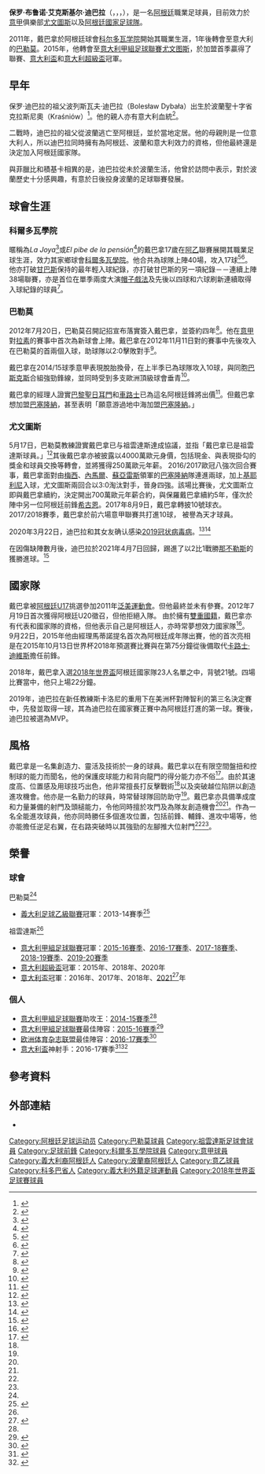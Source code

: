 {{noteTA|G1=足球|G2=意甲|G3=uefa|G4=英超|G5=法甲
|1=zh-cn:迪巴拉; zh-tw:迪巴拉; zh-hk:戴巴拿;
|2=zh-hans:巴斯克斯; zh-hk:華斯基斯; zh-tw:巴斯克斯;}}

{{Infobox football biography
| name           = 保羅·戴巴拿<br> Paulo Dybala
| image          = 2017 FRIENDLY MATCH RUSSIA v ARGENTINA - Paulo Dybala 01.jpg
| image_size = 250px
| caption =  
| fullname       = 	Paulo Bruno Exequiel Dybala
| birth_date     = {{birth date and age|1993|11|15|df=y}}
| birth_place    = {{ARG}}[[科尔多瓦省_(阿根廷)|科尔多瓦]]
| height         = {{height|m=1.77}}
| currentclub    =
| clubnumber     = 10
| position       = [[進攻中場|進攻中場]]、[[右翼鋒|右翼鋒]]
| youthyears1    = 2003–2011
| youthclubs1    = [[科尔多瓦学院足球俱乐部|科尔多瓦学院]]
| years1         = 2011–2012
| clubs1         = [[科尔多瓦学院足球俱乐部|科尔多瓦学院]]
| caps1          = 38
| goals1         = 17
| years2         = 2012–2015
| clubs2         = [[巴勒莫足球俱樂部|巴勒莫]]
| caps2          = 89
| goals2         = 21
| years3         = 2015–2022
| clubs3         = [[尤文图斯足球俱乐部|祖雲達斯]]
| caps3          = 173
| goals3         = 71
| nationalyears1         = 2015–至今
| nationalteam1  = [[阿根廷國家足球隊|阿根廷]]
| nationalcaps1  = 29
| nationalgoals1 = 2
| club-update    = 2021年4月7日
| ntupdate       = 2018年6月26日
|medaltemplates={{MedalSport|男子[[足球|足球]]}}
{{MedalCountry|{{ARG}}}}
{{MedalCompetition|[[南美洲－歐洲冠軍盃|歐美超級杯]]}}
{{Medal|Winner|[[2022年超級決賽|2022年英国]]|}}}}
'''保罗·布鲁诺·艾克斯基尔·迪巴拉'''（{{lang-es|Paulo Bruno Exequiel Dybala}}，{{IPA-es|ˈpaulo ðiˈβala}}，{{IPA-pl|ˈpaulɔ dɨˈbawa}}，{{bd|1993年|11月15日}}），是一名[[阿根廷|阿根廷]]職業足球員，目前效力於[[意甲|意甲]]俱樂部[[尤文圖斯|尤文圖斯]]以及[[阿根廷國家足球隊|阿根廷國家足球隊]]。

2011年，戴巴拿於阿根廷球會[[科尔多瓦学院足球俱乐部|科尔多瓦学院]]開始其職業生涯，1年後轉會至意大利的[[巴勒莫足球俱樂部|巴勒莫]]。2015年，他轉會至[[意大利甲組足球聯賽|意大利甲組足球聯賽]][[尤文图斯足球俱乐部|尤文图斯]]，於加盟首季贏得了聯賽、[[意大利盃|意大利盃]]和[[意大利超級盃|意大利超級盃]]冠軍。

==早年==
保罗·迪巴拉的祖父波列斯瓦夫·迪巴拉（Bolesław Dybała）出生於波蘭聖十字省克拉斯尼奧（Kraśniów）<ref name="dybala_newmessi">{{cite news |url=http://sport.onet.pl/pilka-nozna/inne-ligi/paulo-dybala-nowy-messi-z-polskimi-korzeniami,1,5080257,wiadomosc.html |publisher=Sport.onet |language=pl |title=Paulo Dybala – "nowy Messi" z polskimi korzeniami |date= |accessdate= |deadurl=yes |archiveurl=https://web.archive.org/web/20120405234500/http://sport.onet.pl/pilka-nozna/inne-ligi/paulo-dybala-nowy-messi-z-polskimi-korzeniami%2C1%2C5080257%2Cwiadomosc.html |archivedate=2012-04-05 }}</ref>。他的親人亦有意大利血統<ref name="dybala_italian">{{cite news |url=http://corrieredelmezzogiorno.corriere.it/napoli/notizie/sport/2012/12-luglio-2012/-scatta-raduno-rosanero-25-convocati-assente-giustificato-talento-dybala-201985057485.shtml |publisher=Corriere del Mezzogiorno |language=it |title=Scatta raduno rosanero: 25 convocati, assente giustificato Dybala |date= |accessdate= |archive-date=2014-05-02 |archive-url=https://web.archive.org/web/20140502002150/http://corrieredelmezzogiorno.corriere.it/napoli/notizie/sport/2012/12-luglio-2012/-scatta-raduno-rosanero-25-convocati-assente-giustificato-talento-dybala-201985057485.shtml |dead-url=yes }}</ref>。

二戰時，迪巴拉的祖父從波蘭逃亡至阿根廷，並於當地定居。他的母親則是一位意大利人，所以迪巴拉同時擁有為阿根廷、波蘭和意大利效力的資格，但他最終還是決定加入阿根廷國家隊。

與菲臘比和積基卡相異的是，迪巴拉從未於波蘭生活，他曾於訪問中表示，對於波蘭歷史十分感興趣，有意於日後投身波蘭的足球聯賽發展。

==球會生涯==
===科爾多瓦學院===
暱稱為''La Joya''<ref name="dybala_lajoya">{{cite news |url=http://www.ole.com.ar/instituto/Joya-bien_0_674932859.html |publisher=Olè |language=es |title=La Joya está bien |date=2 April 2012 |accessdate=1 July 2012 |archive-date=2014-09-24 |archive-url=https://web.archive.org/web/20140924053654/http://www.ole.com.ar/instituto/Joya-bien_0_674932859.html |dead-url=no }}</ref>或''El pibe de la pensión''<ref name="dybala_elpibedelapension">{{cite news |url=http://www.lmcordoba.com.ar/nota.php?ni=64071 |publisher=I'm Cordoba |language=es |title=El pibe de la pensión |date=1 August 2012 |accessdate=23 October 2011 |deadurl=yes |archiveurl=https://web.archive.org/web/20150402181712/http://www.lmcordoba.com.ar/nota.php?ni=64071 |archivedate=2015年4月2日 }}</ref>的戴巴拿17歲在[[阿乙|阿乙]]聯賽展開其職業足球生涯，效力其家鄉球會[[科爾多瓦學院|科爾多瓦學院]]。他合共為球隊上陣40場，攻入17球<ref name="dybala_player">{{cite news |url=http://www.soccerway.com/players/paulo-dybala/201072/ |publisher=Soccerway |title=Paulo Dybala player |date=1 August 2012 |accessdate=23 October 2011 |archive-date=2020-09-01 |archive-url=https://web.archive.org/web/20200901032456/https://www.soccerway.com/players/paulo-dybala/201072/ |dead-url=no }}</ref><ref name="dybala_player2">{{cite news |url=http://www.institutoatleticocentralcordoba.com/index.php?option=com_joomleague&func=showPlayer&p=2&pid=59&Itemid= |publisher=Instituto Atletico Central Cordoba |language=es |title=Paulo Dybala player 2 |date=1 August 2012 |accessdate=23 October 2011 |archive-url=https://web.archive.org/web/20110915051053/http://www.institutoatleticocentralcordoba.com/index.php?option=com_joomleague&func=showPlayer&p=2&pid=59&Itemid= |archive-date=2011-09-15 |dead-url=yes }}</ref>。他亦打破[[甘巴斯|甘巴斯]]保持的最年輕入球紀錄，亦打破甘巴斯的另一項紀錄－－連續上陣38場聯賽，亦是首位在單季兩度大演[[帽子戲法|帽子戲法]]及先後以四球和六球刷新連續取得入球紀錄的球員<ref name="dybala_record">{{cite news |url=http://mundod.lavoz.com.ar/futbol/dybala-pibe-records |publisher=MundoD |language=es |title=Dybala, el pibe de los récords |trans_title=Dybala, the kid of Records |date=27 March 2012 |accessdate= |archive-date=2012-04-29 |archive-url=https://web.archive.org/web/20120429223813/http://mundod.lavoz.com.ar/futbol/dybala-pibe-records |dead-url=yes }}</ref>。

===巴勒莫===
2012年7月20日，巴勒莫召開記招宣布落實簽入戴巴拿，並簽約四年<ref name="dybala_signed">{{cite news |url=http://palermocalcio.it/it/1213/news/scheda.php?id=26948 |publisher=US Città di Palermo |language=it |title=DYBALA HA FIRMATO |trans_title=DYBALA SIGNED |date=20 July 2012 |accessdate=20 July 2012 |archive-url=https://web.archive.org/web/20120722191623/http://palermocalcio.it/it/1213/news/scheda.php?id=26948 |archive-date=2012-07-22 |dead-url=yes }}</ref>。他在[[意甲|意甲]]對[[拉素|拉素]]的賽事中首次為新球會上陣。戴巴拿在2012年11月11日對{{fc|森多利亞}}的賽事中先後攻入在巴勒莫的首兩個入球，助球隊以2:0擊敗對手<ref>{{cite web |url=http://www.legaseriea.it/en/serie-a-tim/match-report/-/match-report/Palermo-Sampdoria/47894 |title=存档副本 |accessdate=2013-05-12 |deadurl=yes |archiveurl=https://web.archive.org/web/20130205162720/http://www.legaseriea.it/en/serie-a-tim/match-report/-/match-report/Palermo-Sampdoria/47894 |archivedate=2013-02-05 }}</ref>。

戴巴拿在2014/15球季意甲表現脫胎換骨，在上半季已為球隊攻入10球，與同胞[[弗蘭科·巴斯克斯|巴斯克斯]]合組強勁鋒線，並同時受到多支歐洲頂級球會垂青<ref>{{cite web|url=https://eurosport.yahoo.com/football/serie-a/top-goalscorers.html|title=Football - Serie A - Standing - Top Scorers - 2014-2015 - - Yahoo! Eurosport|work=yahoo.com|deadurl=yes|archiveurl=https://web.archive.org/web/20141228193641/https://eurosport.yahoo.com/football/serie-a/top-goalscorers.html|archivedate=2014-12-28|accessdate=2015-05-19}}</ref>。

戴巴拿的經理人證實[[巴黎聖日耳門|巴黎聖日耳門]]和[[車路士|車路士]]已為這名阿根廷鋒將出價<ref>{{cite web |url=http://www.thefootballcafe.com/news/psg-and-chelsea-bid-for-dybala/ |title=Agent confirms bid for Dybala from PSG and Chelsea. |publisher=thefootballcafe.com |date=2015-04-20 |accessdate=2015-04-21 |deadurl=yes |archiveurl=https://web.archive.org/web/20150427144405/http://www.thefootballcafe.com/news/psg-and-chelsea-bid-for-dybala/ |archivedate=2015-04-27 }}</ref>。但戴巴拿想加盟[[巴塞隆納足球俱樂部|巴塞隆納]]，甚至表明「願意游過地中海加盟[[巴塞隆納足球俱樂部|巴塞隆納]]。」

===尤文圖斯===
5月17日，巴勒莫教練證實戴巴拿已与祖雲達斯達成協議，並指「戴巴拿已是祖雲達斯球員。」<ref>{{cite web|url=http://www.football-italia.net/66587/palermo-dybala-juve-player|title=Palermo: 'Dybala is a Juve player' - Football Italia|work=football-italia.net|accessdate=2015-05-19|archive-date=2020-11-08|archive-url=https://web.archive.org/web/20201108175424/https://www.football-italia.net/66587/palermo-dybala-juve-player|dead-url=no}}</ref>其後戴巴拿亦被披露以4000萬歐元身價，包括現金、與表現掛勾的獎金和球員交換等轉會，並將獲得250萬歐元年薪。
2016/2017歐冠八強次回合賽事，戴巴拿面對由[[梅西|梅西]]、[[內馬爾|內馬爾]]、[[路易斯·蘇亞雷斯|蘇亞雷斯]]領軍的[[巴塞隆納足球俱樂部|巴塞隆納]]隊連進兩球，加上[[喬吉奧·基耶利尼|基耶利尼]]入球，尤文圖斯兩回合以3:0淘汰對手，晉身四強。該場比賽後，尤文圖斯立即與戴巴拿續約，決定開出700萬歐元年薪合約，與保羅戴巴拿續約5年，僅次於陣中另一位阿根廷前鋒[[希古恩|希古恩]]。2017年8月9日，戴巴拿轉披10號球衣。
2017/2018賽季，戴巴拿於前六場意甲聯賽共打進10球， 被譽為天才球員。

2020年3月22日，迪巴拉和其女友确认感染[[2019冠状病毒病|2019冠状病毒病]]。<ref>{{Cite web|title=迪巴拉：我和女友感染了新冠，幸运的是现在情况良好|url=https://dongqiudi.com/news/1368827.html|accessdate=2020-03-21|work=dongqiudi.com|archive-date=2020-03-21|archive-url=https://web.archive.org/web/20200321232613/https://dongqiudi.com/news/1368827.html|dead-url=no}}</ref><ref>{{Cite web|title=Juventus' Paulo Dybala Tests Positive for Coronavirus, Is in 'Perfect Condition'|url=https://bleacherreport.com/articles/2882305-juventus-paulo-dybala-tests-positive-for-coronavirus-is-in-perfect-condition|accessdate=2020-03-21|last=Chiari|first=Mike|work=Bleacher Report|language=en|archive-date=2020-03-22|archive-url=https://web.archive.org/web/20200322132405/https://bleacherreport.com/articles/2882305-juventus-paulo-dybala-tests-positive-for-coronavirus-is-in-perfect-condition|dead-url=no}}</ref>

在因傷缺陣數月後，迪巴拉於2021年4月7日回歸，踢進了以2比1戰勝[[那不勒斯足球俱乐部|那不勒斯]]的獲勝進球。<ref>{{cite web|url=https://www.football-italia.net/SerieA/match/158610|title=Juventus 2 - 1 Napoli|publisher=Football Italia|date=2021-04-07|access-date=2021-04-08|archive-date=2021-05-20|archive-url=https://web.archive.org/web/20210520223419/https://www.football-italia.net/SerieA/match/158610}}</ref>

==國家隊==
戴巴拿被[[阿根廷U17|阿根廷U17]]挑選參加2011年[[泛美運動會|泛美運動會]]。但他最終並未有參賽。2012年7月19日首次獲得阿根廷U20徵召，但他拒絕入隊。
由於擁有[[雙重國籍|雙重國籍]]，戴巴拿亦有代表{{NFT|波蘭}}和{{NFT|意大利}}國家隊的資格，但他表示自己是阿根廷人，亦時常夢想效力{{NFT|阿根廷}}國家隊<ref>{{cite news |url=http://www.corrieredellosport.it/calcio/serie_a/palermo/2014/11/29-386072/Italia,+Dybala+dice+no%3A+%C2%ABGrazie+Conte,+ma+sogno+l'Argentina%C2%BB |publisher=Corriere dello Sport |language=it |title=Italia, Dybala dice no: "Grazie Conte, ma sogno l'Argentina" |date=29 November 2014 |accessdate=30 November 2014 |deadurl=yes |archiveurl=https://web.archive.org/web/20150402141637/http://www.corrieredellosport.it/calcio/serie_a/palermo/2014/11/29-386072/Italia%2C%20Dybala%20dice%20no%3A%20%C2%ABGrazie%20Conte%2C%20ma%20sogno%20l%27Argentina%C2%BB |archivedate=2015年4月2日 }}</ref>。
<br>9月22日，2015年他由經理馬蒂諾提名首次為阿根廷成年隊出賽，他的首次亮相是在2015年10月13日世界杯2018年預選賽比賽與{{NFT|巴拉圭}}在第75分鐘從後備取代[[卡路士·迪維斯|卡路士·迪維斯]]擔任前鋒。

2018年，戴巴拿入選[[2018年世界盃|2018年世界盃]]阿根廷國家隊23人名單之中，背號21號。四場比賽當中，他只上場22分鐘。

2019年，迪巴拉在新任教練斯卡洛尼的重用下在美洲杯對陣智利的第三名決定賽中，先發並取得一球，其為迪巴拉在國家賽正賽中為阿根廷打進的第一球。賽後，迪巴拉被選為MVP。

==風格==
戴巴拿是一名集創造力、靈活及技術於一身的球員。戴巴拿以在有限空間盤扭和控制球的能力而聞名，他的保護皮球能力和背向龍門的得分能力亦不俗<ref name="Paulo Dybala, 17 gol per stregare il Palermo">{{cite web|last1=Chioffi|first1=Stefano|title=Paulo Dybala, 17 gol per stregare il Palermo|url=http://www.corrieredellosport.it/talent_scout/2012/04/29-236415/Paul+Dybala,+17+gol+per+stregare+il+Palermo+|accessdate=16 February 2015|deadurl=yes|archiveurl=https://web.archive.org/web/20141216091204/http://www.corrieredellosport.it/talent_scout/2012/04/29-236415/Paul+Dybala,+17+gol+per+stregare+il+Palermo+|archivedate=2014年12月16日}}</ref>。由於其速度高、位置感及用球技巧出色，他非常擅長打反擊戰術<ref name="Paulo Dybala, 17 gol per stregare il Palermo"/>以及突破越位陷阱以創造進攻機會。他亦是一名勤力的球員，時常替球隊回防助守<ref name="Paulo Dybala, 17 gol per stregare il Palermo"/>。戴巴拿亦具備準成度和力量兼備的射門及頭槌能力，令他同時擅於攻門及為隊友創造機會<ref name="Inter, ecco baby Dybala"/><ref name="Paulo Dybala, 17 gol per stregare il Palermo"/>。作為一名全能進攻球員，他亦同時勝任多個進攻位置，包括前鋒、輔鋒、進攻中場等，他亦能擔任逆足右翼，在右路突破時以其強勁的左腳推大位射門<ref name="Inter, ecco baby Dybala"/><ref name="Paulo Dybala, 17 gol per stregare il Palermo"/>。

==榮譽==
=== 球會 ===
;{{flagicon|ITA}} 巴勒莫<ref name=SW/>
* [[義大利足球乙級聯賽|義大利足球乙級聯賽]]冠軍：2013-14賽季<ref>{{cite web|url=http://www.beinsports.tv/soccer/article/1xhyy1h64jq371rcy0g3s10z1s/title/palermos-smiling-assassin-pablo-dybala-smiling-all-the-way-to-superstardom|title=Palermo's Smiling Assassin Pablo Dybala Smiling All The Way To Superstardom|publisher=beIN Sports|accessdate=16 February 2015|archive-date=2015-02-16|archive-url=https://web.archive.org/web/20150216084612/http://www.beinsports.tv/soccer/article/1xhyy1h64jq371rcy0g3s10z1s/title/palermos-smiling-assassin-pablo-dybala-smiling-all-the-way-to-superstardom|dead-url=yes}}</ref>

;{{flagicon|ITA}} 祖雲達斯<ref name=SW/>
* [[意大利甲組足球聯賽|意大利甲組足球聯賽]]冠軍：[[2015年至2016年意大利足球甲级联赛|2015-16賽季]]、[[2016年至2017年意大利足球甲级联赛|2016-17賽季]]、[[2017年至2018年意大利足球甲级联赛|2017-18賽季]]、[[2018年至2019年意大利足球甲级联赛|2018-19賽季]]、[[2019年至2020年意大利足球甲级联赛|2019-20賽季]]
* [[意大利超級盃|意大利超級盃]]冠軍：2015年、2018年、2020年
* [[意大利盃|意大利盃]]冠軍：2016年、2017年、2018年、[[2020–21年意大利盃|2021]]<ref>{{cite web|url=https://hk.on.cc/hk/bkn/cnt/sport/20210520/bkn-20210520110116578-0520_00882_001.html|title=祖雲達斯捧意盃　保方平紀錄完美告別|website=東網|date=2021-05-20|language=zh-hk|access-date=2021-05-20|archive-date=2021-05-20|archive-url=https://web.archive.org/web/20210520223500/https://hk.on.cc/hk/bkn/cnt/sport/20210520/bkn-20210520110116578-0520_00882_001.html}}</ref>年

=== 個人 ===
* [[意大利甲組足球聯賽|意大利甲組足球聯賽]]助攻王：[[2014年至2015年意大利足球甲级联赛|2014-15賽季]]<ref name=espnfc.com/>
* [[意大利甲組足球聯賽|意大利甲組足球聯賽]]最佳陣容：[[2015年至2016年意大利足球甲级联赛|2015-16賽季]]<ref name="Gran Galà del calcio - 2016">{{cite web|url=http://www.corriere.it/foto-gallery/sport/17_gennaio_31/gran-gala-calcio-juventus-fa-incetta-premi-serie-a-c6dc644c-e795-11e6-8168-2d40923ac04f.shtml|title=Gran Galà del calcio, la Juventus fa incetta di premi|publisher=Il Corriere della Sera|language=It|date=2017-01-31|accessdate=2017-01-31|archive-date=2017-02-04|archive-url=https://web.archive.org/web/20170204164125/http://www.corriere.it/foto-gallery/sport/17_gennaio_31/gran-gala-calcio-juventus-fa-incetta-premi-serie-a-c6dc644c-e795-11e6-8168-2d40923ac04f.shtml|dead-url=no}}</ref>
* [[欧洲体育杂志联盟|欧洲体育杂志联盟]]最佳陣容：[[2016年至2017年意大利足球甲级联赛|2016-17賽季]]<ref name="AZ2017">{{cite work |title=ESM Top-Elf: Ein Bayern-Star in Europas Elite |url=http://www.abendzeitung-muenchen.de/inhalt.team-der-saison-esm-top-elf-ein-bayern-star-in-europas-elite.8ee28a4c-2d49-4f49-93a4-d4dc9575ded2.html |work=Abendzeitung |language=de |date=2017-06-08 |accessdate=2017-06-12 |archive-date=2019-06-22 |archive-url=https://web.archive.org/web/20190622071523/https://www.abendzeitung-muenchen.de/inhalt.team-der-saison-esm-top-elf-ein-bayern-star-in-europas-elite.8ee28a4c-2d49-4f49-93a4-d4dc9575ded2.html |dead-url=no }}</ref>
* [[意大利盃|意大利盃]]神射手：2016-17賽季<ref>{{cite web |url=http://www.worldfootball.net/goalgetter/ita-coppa-italia-2016-2017/ |title=Coppa Italia 2016/2017 – Top Scorer |publisher=WorldFootball |access-date=2017-10-16 |language=en |archive-date=2018-08-07 |archive-url=https://web.archive.org/web/20180807155712/http://www.worldfootball.net/goalgetter/ita-coppa-italia-2016-2017/ |dead-url=no }}</ref><ref>{{cite web |url=http://www.rsssf.com/tablesi/italcuptops.html |title=Italy - Coppa Italia Top Scorers |publisher=RSSSF |author1=Roberto Di Maggio |author2=Davide Rota |date=2015-06-04 |accessdate=2015-06-15 |language=en |archive-date=2015-10-29 |archive-url=https://web.archive.org/web/20151029033413/http://www.rsssf.com/tablesi/italcuptops.html |dead-url=no }}</ref>

==參考資料==
{{reflist|2|refs=
<ref name="Inter, ecco baby Dybala">{{cite web|url=http://www.gazzetta.it/Calciomercato/Estero/14-01-2012/inter-ecco-baby-dibala-arouca-fiorentina-81152124.shtml|title=Inter, ecco baby Dybala Arouca alla Fiorentina?|publisher=La Gazzetta dello Sport|language=it|last1=Calamai|first1=Luca|date=14 January 2012|accessdate=16 February 2015|archive-date=2020-08-05|archive-url=https://web.archive.org/web/20200805161650/https://www.gazzetta.it/Calciomercato/Estero/14-01-2012/inter-ecco-baby-dibala-arouca-fiorentina-81152124.shtml|dead-url=no}}</ref>
<ref name=SW>{{cite web|url=https://int.soccerway.com/players/paulo-dybala/201072/|title=Paulo Dybala Player|publisher=Soccerway|date=23 October 2011|accessdate=8 August 2015|archive-date=2020-09-20|archive-url=https://web.archive.org/web/20200920125428/https://int.soccerway.com/players/paulo-dybala/201072/|dead-url=no}}</ref>
<ref name="espnfc.com">{{cite web|url=http://www.espnfc.com/italian-serie-a/12/statistics/assists?season=2014|title=Serie A 2014-15  Statistics: Assists|publisher=ESPN FC|accessdate=1 June 2015|archive-date=2016-03-04|archive-url=https://web.archive.org/web/20160304100751/http://www.espnfc.com/italian-serie-a/12/statistics/assists?season=2014|dead-url=no}}</ref>
}}

== 外部連結 ==
*{{Soccerway}}

{{DEFAULTSORT:Dybala, Paulo}}
{{祖雲達斯球員名單}}
{{2018年世界盃足球賽阿根廷參賽名單}}
{{2019年美洲盃足球賽阿根廷參賽名單}}
[[Category:阿根廷足球运动员|Category:阿根廷足球运动员]]
[[Category:巴勒莫球員|Category:巴勒莫球員]]
[[Category:祖雲達斯足球會球員|Category:祖雲達斯足球會球員]]
[[Category:足球前鋒|Category:足球前鋒]]
[[Category:科爾多瓦學院球員|Category:科爾多瓦學院球員]]
[[Category:意甲球員|Category:意甲球員]]
[[Category:義大利裔阿根廷人|Category:義大利裔阿根廷人]]
[[Category:波蘭裔阿根廷人|Category:波蘭裔阿根廷人]]
[[Category:意乙球員|Category:意乙球員]]
[[Category:科多巴省人|Category:科多巴省人]]
[[Category:義大利外籍足球運動員|Category:義大利外籍足球運動員]]
[[Category:2018年世界盃足球賽球員|Category:2018年世界盃足球賽球員]]
